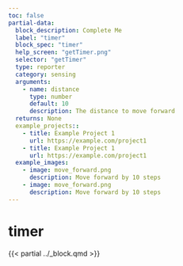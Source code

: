 ```yaml
---
toc: false
partial-data:
  block_description: Complete Me
  label: "timer"
  block_spec: "timer"
  help_screen: "getTimer.png"
  selector: "getTimer"
  type: reporter
  category: sensing
  arguments:
    - name: distance
      type: number
      default: 10
      description: The distance to move forward
  returns: None
  example_projects::
    - title: Example Project 1
      url: https://example.com/project1
    - title: Example Project 1
      url: https://example.com/project1
  example_images:
    - image: move_forward.png
      description: Move forward by 10 steps
    - image: move_forward.png
      description: Move forward by 10 steps
---
```


# timer {.unnumbered}

{{< partial ../_block.qmd >}}
